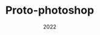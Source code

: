 ---
title: "Proto-photoshop"
date: "2022"
description: "A Java program that allows you to edit images"
link: "davidoduneye.com/projects"
button: "Code availble on request"
---